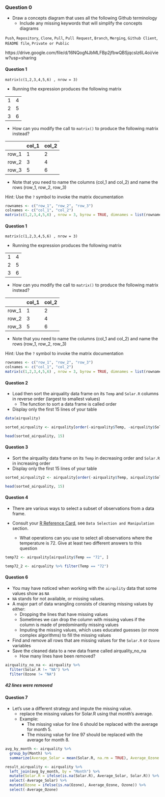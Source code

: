 ### Question 0

*  Draw a concepts diagram that uses all the following Github terminology 
   * Include any missing keywords that will simplify the concepts diagrams 


`Push`, `Repository`, `Clone`, `Pull`, `Pull Request`, `Branch`, `Merging`, `Github Client`, `README file`, `Private or Public`

https://drive.google.com/file/d/16NQogNJbMLFBp2jfbwQBSjqcslz6L4oi/view?usp=sharing

#### Question 1

`matrix(c(1,2,3,4,5,6) , nrow = 3)`

* Running the expression produces the following matrix

|  |  |
|---|---|
| 1 | 4 |
| 2 | 5 |
| 3 | 6 |

* How can you modify the call to `matrix()` to produce the following matrix instead?

|   | col_1 |  col_2 |
| --- |---|---|
| row_1 | 1 | 2 |
| row_2 | 3 | 4 |
| row_3 | 5 | 6 |

* Note that you need to name the columns (col_1 and col_2) and name the rows (row_1, row_2, row_3)

Hint: Use the `?` symbol to invoke the matrix documentation

```r
rownames <- c("row_1", "row_2", "row_3")
colnames <- c("col_1", "col_2")
matrix(c(1,2,3,4,5,6) , nrow = 3, byrow = TRUE, dimnames = list(rownames, colnames ))
```

#### Question 1

`matrix(c(1,2,3,4,5,6) , nrow = 3)`

* Running the expression produces the following matrix

|  |  |
|---|---|
| 1 | 4 |
| 2 | 5 |
| 3 | 6 |

* How can you modify the call to `matrix()` to produce the following matrix instead?

|   | col_1 |  col_2 |
| --- |---|---|
| row_1 | 1 | 2 |
| row_2 | 3 | 4 |
| row_3 | 5 | 6 |

* Note that you need to name the columns (col_1 and col_2) and name the rows (row_1, row_2, row_3)

Hint: Use the `?` symbol to invoke the matrix documentation

```r
rownames <- c("row_1", "row_2", "row_3")
colnames <- c("col_1", "col_2")
matrix(c(1,2,3,4,5,6) , nrow = 3, byrow = TRUE, dimnames = list(rownames, colnames ))
```

#### Question 2

* Load then sort the airquality data frame on its `Temp` and `Solar.R` columns in reverse order (largest to smallest values)
  * The function to sort a data frame is called order
* Display only the first 15 lines of your table

```r
data(airquality)
```


```r
sorted_airquality <- airquality[order(-airquality$Temp, -airquality$Solar.R), ]

head(sorted_airquality, 15)
```






#### Question 3

* Sort the airquality data frame on its `Temp` in decreasing order and `Solar.R` in increasing order
* Display only the first 15 lines of your table

```r
sorted_airquality2 <- airquality[order(-airquality$Temp, airquality$Solar.R), ]

head(sorted_airquality, 15)
```

#### Question 4

* There are various ways to select a subset of observations from a data frame.

* Consult your [R Reference Card](https://cran.r-project.org/doc/contrib/Baggott-refcard-v2.pdf), see `Data Selection and Manipulation` section.
  * What operations can you use to select all observations where the temperature is 72. Give at least two different answers to this question


```r

temp72 <- airquality[airquality$Temp == "72", ]

temp72_2 <- airquality %>% filter(Temp == "72")

```

#### Question 6

* You may have noticed when working with the `airqulity` data that some values show as `NA`
 * `NA` stands for not available, or missing values.
* A major part of data wrangling consists of cleaning missing values by either:
  * Dropping the lines that have missing values
   * Sometimes we can drop the column with missing values if the column is made of predominantly missing values
  * Imputing the missing values, which uses educated guesses (or more complex algorithms) to fill the missing values
  
* Find and remove all rows that are missing values for the `Solar.R` or `Ozone` variables
* Save the cleaned data to a new data frame called airquality_no_na
  * How many lines have been removed?


```r
airquality_no_na <- airquality %>%
  filter(Solar.R != "NA") %>%
  filter(Ozone != "NA")
```
##### 42 lines were removed

#### Question 7
* Let's use a different strategy and impute the missing value.
  * replace the missing values for Solar.R using that month's average.
  * Example:
    * The missing value for line 6 should be replaced with the average for month 5.
    * The missing value for line 97 should be replaced with the average for month 8.

```r
avg_by_month <- airquality %>%
  group_by(Month) %>%
  summarize(Average_Solar = mean(Solar.R, na.rm = TRUE), Average_Ozone = mean(Ozone, na.rm = TRUE))

```

```r
result_airquality <- airquality %>%
  left_join(avg_by_month, by = "Month") %>%
  mutate(Solar.R = ifelse(is.na(Solar.R), Average_Solar, Solar.R)) %>%
  select(-Average_Solar) %>%
  mutate(Ozone = ifelse(is.na(Ozone), Average_Ozone, Ozone)) %>%
  select(-Average_Ozone)
```

